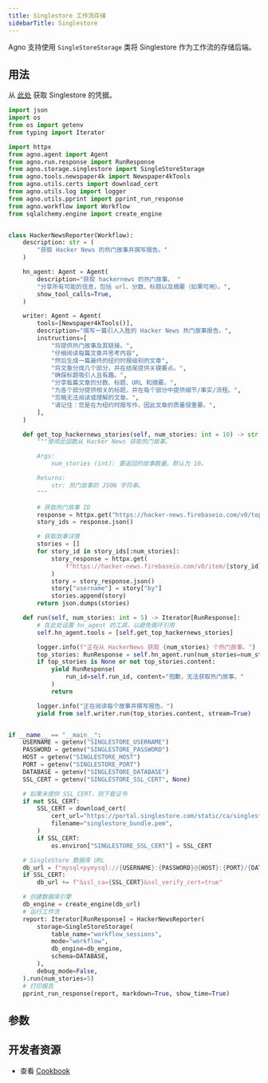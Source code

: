 ```yaml
---
title: Singlestore 工作流存储
sidebarTitle: Singlestore
---
```


Agno 支持使用 `SingleStoreStorage` 类将 Singlestore 作为工作流的存储后端。

## 用法

从 [此处](https://portal.singlestore.com/) 获取 Singlestore 的凭据。

```python singlestore_storage_for_workflow.py
import json
import os
from os import getenv
from typing import Iterator

import httpx
from agno.agent import Agent
from agno.run.response import RunResponse
from agno.storage.singlestore import SingleStoreStorage
from agno.tools.newspaper4k import Newspaper4kTools
from agno.utils.certs import download_cert
from agno.utils.log import logger
from agno.utils.pprint import pprint_run_response
from agno.workflow import Workflow
from sqlalchemy.engine import create_engine


class HackerNewsReporter(Workflow):
    description: str = (
        "获取 Hacker News 的热门故事并撰写报告。"
    )

    hn_agent: Agent = Agent(
        description="获取 hackernews 的热门故事。 "
        "分享所有可能的信息，包括 url、分数、标题以及摘要（如果可用）。",
        show_tool_calls=True,
    )

    writer: Agent = Agent(
        tools=[Newspaper4kTools()],
        description="撰写一篇引人入胜的 Hacker News 热门故事报告。",
        instructions=[
            "将提供热门故事及其链接。",
            "仔细阅读每篇文章并思考内容",
            "然后生成一篇最终的纽约时报级别的文章",
            "将文章分成几个部分，并在结尾提供关键要点。",
            "确保标题吸引人且有趣。",
            "分享每篇文章的分数、标题、URL 和摘要。",
            "为各个部分提供相关的标题，并在每个部分中提供细节/事实/流程。",
            "忽略无法阅读或理解的文章。",
            "请记住：您是在为纽约时报写作，因此文章的质量很重要。",
        ],
    )

    def get_top_hackernews_stories(self, num_stories: int = 10) -> str:
        """使用此函数从 Hacker News 获取热门故事。

        Args:
            num_stories (int): 要返回的故事数量。默认为 10。

        Returns:
            str: 热门故事的 JSON 字符串。
        """

        # 获取热门故事 ID
        response = httpx.get("https://hacker-news.firebaseio.com/v0/topstories.json")
        story_ids = response.json()

        # 获取故事详情
        stories = []
        for story_id in story_ids[:num_stories]:
            story_response = httpx.get(
                f"https://hacker-news.firebaseio.com/v0/item/{story_id}.json"
            )
            story = story_response.json()
            story["username"] = story["by"]
            stories.append(story)
        return json.dumps(stories)

    def run(self, num_stories: int = 5) -> Iterator[RunResponse]:
        # 在此处设置 hn_agent 的工具，以避免循环引用
        self.hn_agent.tools = [self.get_top_hackernews_stories]

        logger.info(f"正在从 HackerNews 获取 {num_stories} 个热门故事。")
        top_stories: RunResponse = self.hn_agent.run(num_stories=num_stories)
        if top_stories is None or not top_stories.content:
            yield RunResponse(
                run_id=self.run_id, content="抱歉，无法获取热门故事。"
            )
            return

        logger.info("正在阅读每个故事并撰写报告。")
        yield from self.writer.run(top_stories.content, stream=True)


if __name__ == "__main__":
    USERNAME = getenv("SINGLESTORE_USERNAME")
    PASSWORD = getenv("SINGLESTORE_PASSWORD")
    HOST = getenv("SINGLESTORE_HOST")
    PORT = getenv("SINGLESTORE_PORT")
    DATABASE = getenv("SINGLESTORE_DATABASE")
    SSL_CERT = getenv("SINGLESTORE_SSL_CERT", None)

    # 如果未提供 SSL_CERT，则下载证书
    if not SSL_CERT:
        SSL_CERT = download_cert(
            cert_url="https://portal.singlestore.com/static/ca/singlestore_bundle.pem",
            filename="singlestore_bundle.pem",
        )
        if SSL_CERT:
            os.environ["SINGLESTORE_SSL_CERT"] = SSL_CERT

    # SingleStore 数据库 URL
    db_url = f"mysql+pymysql://{USERNAME}:{PASSWORD}@{HOST}:{PORT}/{DATABASE}?charset=utf8mb4"
    if SSL_CERT:
        db_url += f"&ssl_ca={SSL_CERT}&ssl_verify_cert=true"

    # 创建数据库引擎
    db_engine = create_engine(db_url)
    # 运行工作流
    report: Iterator[RunResponse] = HackerNewsReporter(
        storage=SingleStoreStorage(
            table_name="workflow_sessions",
            mode="workflow",
            db_engine=db_engine,
            schema=DATABASE,
        ),
        debug_mode=False,
    ).run(num_stories=5)
    # 打印报告
    pprint_run_response(report, markdown=True, show_time=True)
```

## 参数

<Snippet file="storage-s2-params.mdx" />

## 开发者资源

- 查看 [Cookbook](https://github.com/agno-agi/agno/blob/main/cookbook/storage/singlestore_storage/singlestore_storage_for_workflow.py)